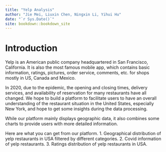 ```yaml
--- 
title: "Yelp Analysis"
author: "Jie Mei, Liuxin Chen, Ningxin Li, Yihui Hu"
date: "`r Sys.Date()`"
site: bookdown::bookdown_site
---
```


# Introduction

Yelp is an American public company headquartered in San Francisco, California. It is also the most famous mobile app, which contains basic information, ratings, pictures, order service, comments, etc. for shops mostly in US, Canada and Mexico.

In 2020, due to the epidemic, the opening and closing times, delivery services, and availability of reservation for many restaurants have all changed. We hope to build a platform to facilitate users to have an overall understanding of the restaurant situation in the United States, especially New York, and hope to get some insights during the data processing.

While our platform mainly displays geographic data, it also combines some charts to provide users with more detailed information.

Here are what you can get from our platform.
1. Geographical distribution of yelp restaurants in USA filtered by different categories.
2. Covid information of yelp restaurants.
3. Ratings distribution of yelp restaurants in USA.

